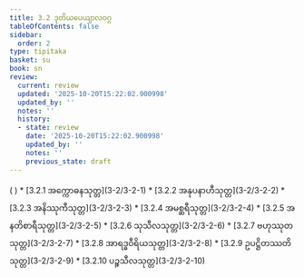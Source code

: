 ```yaml
---
title: 3.2 ဒုတိယပေယျာလဝဂ္ဂ
tableOfContents: false
sidebar:
  order: 2
type: tipitaka
basket: su
book: sn
review:
  current: review
  updated: '2025-10-20T15:22:02.900998'
  updated_by: ''
  notes: ''
  history:
  - state: review
    date: '2025-10-20T15:22:02.900998'
    updated_by: ''
    notes: ''
    previous_state: draft
---
```



<DynamicBreadcrumb />


<ReviewStatus review={frontmatter.review} showDetails={true} />

<HypothesisAnnotation frontmatter={frontmatter} />


<Paragraph number="1272" type="center" book="sn">
( )



</Paragraph>

<TableOfContents book="sn" section="3.2">
* [3.2.1 အက္ကောဓနသုတ္တ](3-2/3-2-1)
* [3.2.2 အနုပနာဟီသုတ္တ](3-2/3-2-2)
* [3.2.3 အနိဿုကီသုတ္တ](3-2/3-2-3)
* [3.2.4 အမစ္ဆရီသုတ္တ](3-2/3-2-4)
* [3.2.5 အနတိစာရီသုတ္တ](3-2/3-2-5)
* [3.2.6 သုသီလသုတ္တ](3-2/3-2-6)
* [3.2.7 ဗဟုဿုတသုတ္တ](3-2/3-2-7)
* [3.2.8 အာရဒ္ဓဝီရိယသုတ္တ](3-2/3-2-8)
* [3.2.9 ဥပဋ္ဌိတဿတိသုတ္တ](3-2/3-2-9)
* [3.2.10 ပဉ္စသီလသုတ္တ](3-2/3-2-10)
</TableOfContents>